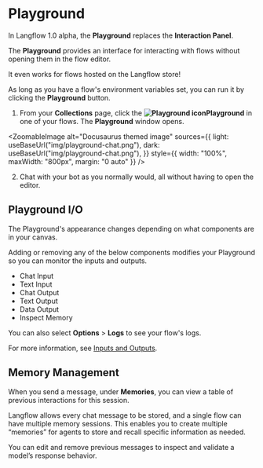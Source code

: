 
# Playground

In Langflow 1.0 alpha, the **Playground** replaces the **Interaction Panel**.

The **Playground** provides an interface for interacting with flows without opening them in the flow editor.

It even works for flows hosted on the Langflow store!

As long as you have a flow's environment variables set, you can run it by clicking the **Playground** button.

1. From your **Collections** page, click the **![Playground icon](/logos/botmessage.svg)Playground** in one of your flows.
   The **Playground** window opens.

<ZoomableImage
  alt="Docusaurus themed image"
  sources={{
    light: useBaseUrl("img/playground-chat.png"),
    dark: useBaseUrl("img/playground-chat.png"),
  }}
  style={{ width: "100%", maxWidth: "800px", margin: "0 auto" }}
/>

2. Chat with your bot as you normally would, all without having to open the editor.

<div
  style={{ marginBottom: "20px", display: "flex", justifyContent: "center" }}
>
  <ReactPlayer playing controls url="/videos/langflow_playground.mp4" />
</div>

## Playground I/O

The Playground's appearance changes depending on what components are in your canvas.

Adding or removing any of the below components modifies your Playground so you can monitor the inputs and outputs.

- Chat Input
- Text Input
- Chat Output
- Text Output
- Data Output
- Inspect Memory

You can also select **Options** > **Logs** to see your flow's logs.

For more information, see [Inputs and Outputs](../components/inputs-and-outputs.mdx).

## Memory Management

When you send a message, under **Memories**, you can view a table of previous interactions for this session.

Langflow allows every chat message to be stored, and a single flow can have multiple memory sessions. This enables you to create multiple “memories” for agents to store and recall specific information as needed.

You can edit and remove previous messages to inspect and validate a model’s response behavior.

